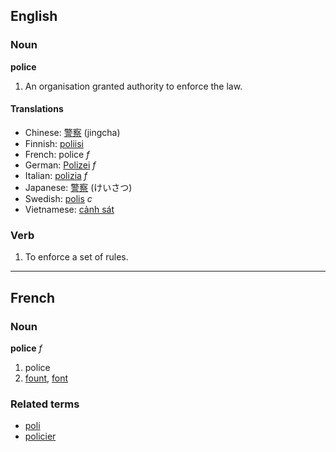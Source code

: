 ==English==

===Noun===
'''police'''

# An organisation granted authority to enforce the law.

====Translations====
*Chinese: [[警察]] (jingcha)
*Finnish: [[poliisi]]
*French: police ''f''
*German: [[Polizei]] ''f''
*Italian: [[polizia]] ''f''
*Japanese: [[警察]] (けいさつ)
*Swedish: [[polis#Swedish|polis]] ''c''
*Vietnamese: [[cảnh sát]]

===Verb===

# To enforce a set of rules.

----

==French==
===Noun===
'''police''' ''f''

# police
# [[fount]], [[font]]

===Related terms===
*[[poli]]
*[[policier]]
